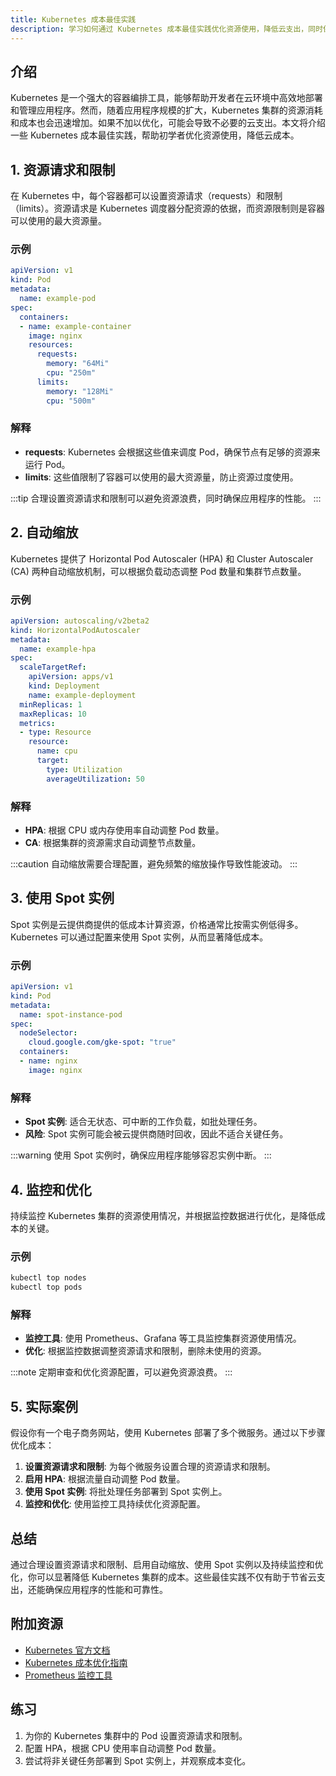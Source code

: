 ```yaml
---
title: Kubernetes 成本最佳实践
description: 学习如何通过 Kubernetes 成本最佳实践优化资源使用，降低云支出，同时保持应用程序的性能和可靠性。
---
```


## 介绍

Kubernetes 是一个强大的容器编排工具，能够帮助开发者在云环境中高效地部署和管理应用程序。然而，随着应用程序规模的扩大，Kubernetes 集群的资源消耗和成本也会迅速增加。如果不加以优化，可能会导致不必要的云支出。本文将介绍一些 Kubernetes 成本最佳实践，帮助初学者优化资源使用，降低云成本。

## 1. 资源请求和限制

在 Kubernetes 中，每个容器都可以设置资源请求（requests）和限制（limits）。资源请求是 Kubernetes 调度器分配资源的依据，而资源限制则是容器可以使用的最大资源量。

### 示例

```yaml
apiVersion: v1
kind: Pod
metadata:
  name: example-pod
spec:
  containers:
  - name: example-container
    image: nginx
    resources:
      requests:
        memory: "64Mi"
        cpu: "250m"
      limits:
        memory: "128Mi"
        cpu: "500m"
```

### 解释

- **requests**: Kubernetes 会根据这些值来调度 Pod，确保节点有足够的资源来运行 Pod。
- **limits**: 这些值限制了容器可以使用的最大资源量，防止资源过度使用。

:::tip
合理设置资源请求和限制可以避免资源浪费，同时确保应用程序的性能。
:::

## 2. 自动缩放

Kubernetes 提供了 Horizontal Pod Autoscaler (HPA) 和 Cluster Autoscaler (CA) 两种自动缩放机制，可以根据负载动态调整 Pod 数量和集群节点数量。

### 示例

```yaml
apiVersion: autoscaling/v2beta2
kind: HorizontalPodAutoscaler
metadata:
  name: example-hpa
spec:
  scaleTargetRef:
    apiVersion: apps/v1
    kind: Deployment
    name: example-deployment
  minReplicas: 1
  maxReplicas: 10
  metrics:
  - type: Resource
    resource:
      name: cpu
      target:
        type: Utilization
        averageUtilization: 50
```

### 解释

- **HPA**: 根据 CPU 或内存使用率自动调整 Pod 数量。
- **CA**: 根据集群的资源需求自动调整节点数量。

:::caution
自动缩放需要合理配置，避免频繁的缩放操作导致性能波动。
:::

## 3. 使用 Spot 实例

Spot 实例是云提供商提供的低成本计算资源，价格通常比按需实例低得多。Kubernetes 可以通过配置来使用 Spot 实例，从而显著降低成本。

### 示例

```yaml
apiVersion: v1
kind: Pod
metadata:
  name: spot-instance-pod
spec:
  nodeSelector:
    cloud.google.com/gke-spot: "true"
  containers:
  - name: nginx
    image: nginx
```

### 解释

- **Spot 实例**: 适合无状态、可中断的工作负载，如批处理任务。
- **风险**: Spot 实例可能会被云提供商随时回收，因此不适合关键任务。

:::warning
使用 Spot 实例时，确保应用程序能够容忍实例中断。
:::

## 4. 监控和优化

持续监控 Kubernetes 集群的资源使用情况，并根据监控数据进行优化，是降低成本的关键。

### 示例

```bash
kubectl top nodes
kubectl top pods
```

### 解释

- **监控工具**: 使用 Prometheus、Grafana 等工具监控集群资源使用情况。
- **优化**: 根据监控数据调整资源请求和限制，删除未使用的资源。

:::note
定期审查和优化资源配置，可以避免资源浪费。
:::

## 5. 实际案例

假设你有一个电子商务网站，使用 Kubernetes 部署了多个微服务。通过以下步骤优化成本：

1. **设置资源请求和限制**: 为每个微服务设置合理的资源请求和限制。
2. **启用 HPA**: 根据流量自动调整 Pod 数量。
3. **使用 Spot 实例**: 将批处理任务部署到 Spot 实例上。
4. **监控和优化**: 使用监控工具持续优化资源配置。

## 总结

通过合理设置资源请求和限制、启用自动缩放、使用 Spot 实例以及持续监控和优化，你可以显著降低 Kubernetes 集群的成本。这些最佳实践不仅有助于节省云支出，还能确保应用程序的性能和可靠性。

## 附加资源

- [Kubernetes 官方文档](https://kubernetes.io/docs/home/)
- [Kubernetes 成本优化指南](https://cloud.google.com/kubernetes-engine/docs/concepts/cost-optimization)
- [Prometheus 监控工具](https://prometheus.io/)

## 练习

1. 为你的 Kubernetes 集群中的 Pod 设置资源请求和限制。
2. 配置 HPA，根据 CPU 使用率自动调整 Pod 数量。
3. 尝试将非关键任务部署到 Spot 实例上，并观察成本变化。
